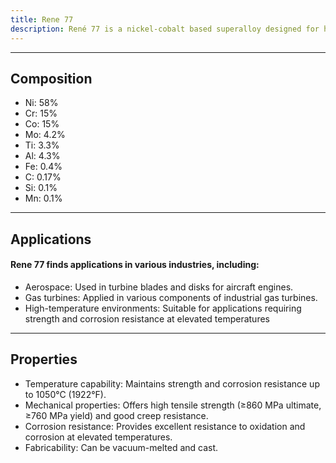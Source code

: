 ---
title: Rene 77
description: René 77 is a nickel-cobalt based superalloy designed for high-temperature applications. René 77's combination of high-temperature strength, corrosion resistance, and creep properties makes it valuable for applications in aerospace and power generation industries where components are exposed to extreme conditions.
---


---

## Composition

- Ni: 58%
- Cr: 15%
- Co: 15%
- Mo: 4.2%
- Ti: 3.3%
- Al: 4.3%
- Fe: 0.4%
- C: 0.17%
- Si: 0.1%
- Mn: 0.1%

---

## Applications

#### Rene 77 finds applications in various industries, including:

- Aerospace: Used in turbine blades and disks for aircraft engines.
- Gas turbines: Applied in various components of industrial gas turbines.
- High-temperature environments: Suitable for applications requiring strength and corrosion resistance at elevated temperatures

---

## Properties

- Temperature capability: Maintains strength and corrosion resistance up to 1050°C (1922°F).
- Mechanical properties: Offers high tensile strength (≥860 MPa ultimate, ≥760 MPa yield) and good creep resistance.
- Corrosion resistance: Provides excellent resistance to oxidation and corrosion at elevated temperatures.
- Fabricability: Can be vacuum-melted and cast.

